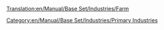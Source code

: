 [[Translation:en/Manual/Base Set/Industries/Farm]]
{{en/Manual/Base Set/Industries/Industries|Image=[[File:en/Manual/Base Set/Industries/Farm.png]]
|name=Farm
|climates=[[en/Manual/Climates]], [[en/Manual/Climates]], [[en/Manual/Climates]]
|accepts=Nothing
|produces=[[en/Manual/Base Set/Cargos/Grain]], [[en/Manual/Base Set/Cargos/Livestock]] (Temperate Only). [[en/Manual/Base Set/Cargos/Wheat]], [[en/Manual/Base Set/Cargos/Livestock]] (Sub-Arctic Only). [[en/Manual/Base Set/Cargos/Maize]] (Sub-Tropical Only).
|notes=Surrounded by farmland for a large area. This area costs more to build on, but doing so does not affect production.
}}
[[Category:en/Manual/Base Set/Industries/Primary Industries]]
